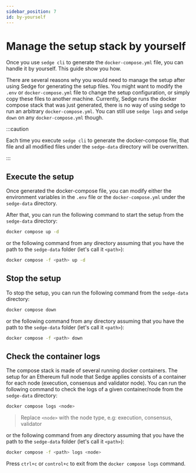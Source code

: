 ```yaml
---
sidebar_position: 7
id: by-yourself
---
```


# Manage the setup stack by yourself

Once you use `sedge cli` to generate the `docker-compose.yml` file, you can handle it by yourself. This guide show you how. 

There are several reasons why you would need to manage the setup after using Sedge for generating the setup files. You might want to modify the `.env` or `docker-compose.yml` file to change the setup configuration, or simply copy these files to another machine. Currently, Sedge runs the docker compose stack that was just generated, there is no way of using sedge to run an arbitrary `docker-compose.yml`. You can still use `sedge logs` and `sedge down` on any `docker-compose.yml` though. 

:::caution

Each time you execute `sedge cli` to generate the docker-compose file, that file and all modified files under the `sedge-data` directory will be overwritten.

:::

## Execute the setup

Once generated the docker-compose file, you can modify either the environment variables in the `.env` file or the `docker-compose.yml` under the `sedge-data` directory.

After that, you can run the following command to start the setup from the `sedge-data` directory:

```bash
docker compose up -d
```

or the following command from any directory assuming that you have the path to the `sedge-data` folder (let's call it `<path>`):

```bash
docker compose -f <path> up -d
```

## Stop the setup

To stop the setup, you can run the following command from the `sedge-data` directory:

```bash
docker compose down
```

or the following command from any directory assuming that you have the path to the `sedge-data` folder (let's call it `<path>`):

```bash
docker compose -f <path> down
```

## Check the container logs

The compose stack is made of several running docker containers. The setup for an Ethereum full node that Sedge applies consists of a container for each node (execution, consensus and validator node). You can run the following command to check the logs of a given container/node from the `sedge-data` directory:

```bash
docker compose logs <node>
```

> Replace `<node>` with the node type, e.g: execution, consensus, validator

or the following command from any directory assuming that you have the path to the `sedge-data` folder (let's call it `<path>`):

```bash
docker compose -f <path> logs <node>
```

Press `ctrl+c` or `control+c` to exit from the `docker compose logs` command. 